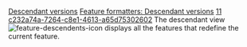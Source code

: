 [[Property:title|Descendant versions]]
[[Property:link_title|Feature formatters: Descendant versions]]
[[Property:weight|11]]
[[Property:uuid|c232a74a-7264-c8e1-4613-a65d75302602]]
The descendant view  [[Image:feature-descendents-icon]]  displays all the features that redefine the current feature. 

{{seealso|<br/>
[[Ancestor versions|Ancestor versions]]  }}





